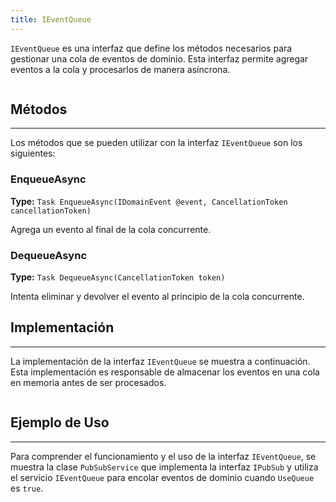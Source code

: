 ```yaml
---
title: IEventQueue
---
```


`IEventQueue` es una interfaz que define los métodos necesarios para gestionar una cola de eventos de dominio. Esta interfaz permite agregar eventos a la cola y procesarlos de manera asíncrona.

```csharp url="packages/CodeDesignPlus.Net.PubSub/src/CodeDesignPlus.Net.PubSub.Abstractions/IEventQueue.cs"
```

## Métodos
---

Los métodos que se pueden utilizar con la interfaz `IEventQueue` son los siguientes:

### EnqueueAsync
**Type:** `Task EnqueueAsync(IDomainEvent @event, CancellationToken cancellationToken)`

Agrega un evento al final de la cola concurrente.

### DequeueAsync
**Type:** `Task DequeueAsync(CancellationToken token)`

Intenta eliminar y devolver el evento al principio de la cola concurrente.

## Implementación
---

La implementación de la interfaz `IEventQueue` se muestra a continuación. Esta implementación es responsable de almacenar los eventos en una cola en memoria antes de ser procesados.

```csharp url="packages/CodeDesignPlus.Net.PubSub/src/CodeDesignPlus.Net.PubSub/Services/EventQueueService.cs"
```

## Ejemplo de Uso
---

Para comprender el funcionamiento y el uso de la interfaz `IEventQueue`, se muestra la clase `PubSubService` que implementa la interfaz `IPubSub` y utiliza el servicio `IEventQueue` para encolar eventos de dominio cuando `UseQueue` es `true`.

```csharp url="packages/CodeDesignPlus.Net.PubSub/src/CodeDesignPlus.Net.PubSub/Services/PubSubService.cs"
```